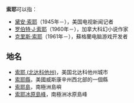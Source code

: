 '''索耶'''可以指：

*[[黛安·索耶|黛安·索耶]]（1945年－），美国电视新闻记者
*[[罗伯特·J·索耶|罗伯特·J·索耶]]（1960年－），加拿大科幻小说作家
*[[克里斯·索耶|克里斯·索耶]]（1961年－），蘇格蘭电脑游戏开发者

==地名==
*[[索耶_(北达科他州)|索耶 (北达科他州)]]，美国北达科他州城市
*[[索耶縣|索耶縣]]，美國威斯康辛州西北部的一個縣
*[[索耶島|索耶島]]，南極洲島嶼
*[[索耶冰原島峰|索耶冰原島峰]]，南極洲冰原島峰

{{Disambig|Cat=二字消歧义}}